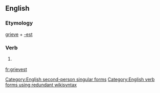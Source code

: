 ==English==

===Etymology===
[[grieve]] + [[-est]]

===Verb===
{{en-verb form}}

# {{context|archaic|lang=en}} {{form of|Second-person singular simple present form|grieve|lang=en}}

[[Category:English second-person singular forms]]
[[Category:English verb forms using redundant wikisyntax]]

[[fr:grievest]]